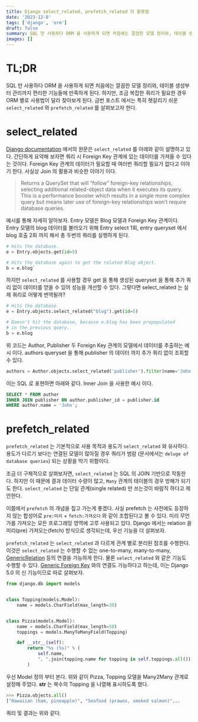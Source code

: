 ```yaml
---
title: Django select_related, prefetch_related 의 활용법
date: '2023-12-8'
tags: ['django', 'orm']
draft: false
summary: SQL 만 사용하다 ORM 을 사용하게 되면 처음에는 깔끔한 모델 정리와, 테이블 생성부터 관리까지 편리한 기능들에 만족하게 된다. 하지만, 조금 복잡한 쿼리가 필요한 경우 ORM 별로 사용법이 달라 찾아보게 된다. 금번 포스트 에서는 특히 헷갈리기 쉬운 `select_related` 와 `prefetch_related` 를 살펴보고자 한다.
images: []
---
```


# TL;DR

SQL 만 사용하다 ORM 을 사용하게 되면 처음에는 깔끔한 모델 정리와, 테이블 생성부터 관리까지 편리한 기능들에 만족하게 된다. 하지만, 조금 복잡한 쿼리가 필요한 경우 ORM 별로 사용법이 달라 찾아보게 된다. 금번 포스트 에서는 특히 헷갈리기 쉬운 `select_related` 와 `prefetch_related` 를 살펴보고자 한다.

# select_related

[Django documentation](https://docs.djangoproject.com/ko/5.0/ref/models/querysets/#select-related) 에서의 원문은 `select_related` 를 아래와 같이 설명하고 있다. 간단하게 요약해 보자면 쿼리 시 Foreign Key 관계에 있는 데이터를 가져올 수 있다는 것이다. Foreign Key 관계의 데이터가 필요할 때 여러번 쿼리할 필요가 없다고 이야기 한다. 사실상 Join 의 활용과 비슷한 이야기 이다.

> Returns a QuerySet that will “follow” foreign-key relationships, selecting additional related-object data when it executes its query. This is a performance booster which results in a single more complex query but means later use of foreign-key relationships won’t require database queries.

예시를 통해 자세히 알아보자. Entry 모델은 Blog 모델과 Foreign Key 관계이다. Entry 모델의 blog 데이터를 불러오기 위해 Entry select 1회, entry queryset 에서 blog 호출 2회 까지 해서 총 두번의 쿼리를 실행하게 된다.

```python
# Hits the database.
e = Entry.objects.get(id=5)

# Hits the database again to get the related Blog object.
b = e.blog`
```

하지만 `select_related` 를 사용할 경우 get 을 통해 생성된 queryset 을 통해 추가 쿼리 없이 데이터를 얻을 수 있어 성능을 개선할 수 있다. 그렇다면 select_related 는 실제 쿼리로 어떻게 번역될까?

```python
# Hits the database.
e = Entry.objects.select_related("blog").get(id=5)

# Doesn't hit the database, because e.blog has been prepopulated
# in the previous query.
b = e.blog
```

위 코드는 Author, Publisher 두 Foreign Key 관계의 모델에서 데이터를 추출하는 예시 이다. authors queryset 을 통해 publisher 의 데이터 까지 추가 쿼리 없이 조회할 수 있다. 
```python
authors = Author.objects.select_related('publisher').filter(name='John')
```

이는 SQL 로 표현하면 아래와 같다. Inner Join 을 사용한 예시 이다.

```sql
SELECT * FROM author
INNER JOIN publisher ON author.publisher_id = publisher.id
WHERE author.name = 'John';
```

# prefetch_related

`prefetch_related` 는 기본적으로 사용 목적과 용도가 `select_related` 와 유사하다. 용도가 다르기 보다는 연결된 모델이 많아질 경우 쿼리가 범람 (문서에서는 `deluge of database queries`) 되는 상황을 막기 위함이다.

조금 더 구체적으로 살펴보자면, `select_related` 는 SQL 의 JOIN 기반으로 작동한다. 하지만 이 때문에 결과 데이터 수량이 많고, `Many` 관계의 테이블의 경우 방해가 되기도 한다. `select_related` 는 단일 관계(single related) 만 쓰는것이 바람직 하다고 제안한다.

이쯤에서 `prefetch` 의 개념을 짚고 가는게 좋겠다. 사실 prefetch 는 사전에도 등장하지 않는 합성어로 `pre:미리` + `fetch:가져오다` 와 같이 조합된다고 볼 수 있다. 미리 무언가를 가져오는 모든 프로그래밍 영역에 고루 사용되고 있다. Django 에서는 relation 을 미리(pre) 가져오는(fetch) 방식으로 생각되는데, 우선 기능을 더 살펴보자.

`prefetch_related` 는 `select_related` 과 다르게 관계 별로 분리된 참조를 수행한다. 이것은 `select_related` 는 수행할 수 없는 one-to-many, many-to-many, [GenericRelation](https://docs.djangoproject.com/ko/5.0/ref/contrib/contenttypes/#reverse-generic-relations) 등의 연결을 가능하게 한다. 물론 `select_related` 와 같은 기능도 수행할 수 있다. [Generic Foreign Key](https://docs.djangoproject.com/ko/5.0/ref/contrib/contenttypes/#django.contrib.contenttypes.fields.GenericForeignKey) 와의 연결도 가능하다고 하는데, 이는 Django 5.0 의 신 기능이므로 따로 살펴보자.

```python
from django.db import models


class Topping(models.Model):
    name = models.CharField(max_length=30)


class Pizza(models.Model):
    name = models.CharField(max_length=50)
    toppings = models.ManyToManyField(Topping)

    def __str__(self):
        return "%s (%s)" % (
            self.name,
            ", ".join(topping.name for topping in self.toppings.all()),
        )
```

우선 Model 정의 부터 본다. 위와 같이 Pizza, Topping 모델을 Many2Many 관계로 설정해 주었다. __str__ 는 복수의 Topping 을 나열해 표시하도록 했다. 

```python
>>> Pizza.objects.all()
["Hawaiian (ham, pineapple)", "Seafood (prawns, smoked salmon)"...
```

쿼리 및 결과는 위와 같다. 
